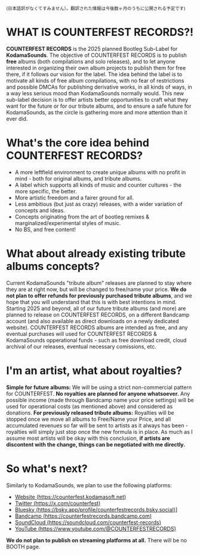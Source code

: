 <small>(日本語訳がなくてすみません）。翻訳された情報は今後数ヶ月のうちに公開される予定です)</small>

# WHAT IS COUNTERFEST RECORDS?!
**COUNTERFEST RECORDS** is the 2025 planned Bootleg Sub-Label for **KodamaSounds**. The objective of COUNTERFEST RECORDS is to publish **free** albums (both compilations and solo releases), and to let anyone interested in organizing their own album projects to publish them for free there, if it follows our vision for the label. The idea behind the label is to motivate all kinds of free album compilations, with no fear of restrictions and possible DMCAs for publishing derivative works, in all kinds of ways, in a way less serious mood than KodamaSounds normally would. This new sub-label decision is to offer artists better opportunities to craft what they want for the future or for our tribute albums, and to ensure a safe future for KodamaSounds, as the circle is gathering more and more attention than it ever did. 

# What's the core idea behind COUNTERFEST RECORDS?
- A more leftfield environment to create unique albums with no profit in mind - both for original albums, and tribute albums.
- A label which supports all kinds of music and counter cultures - the more specific, the better.
- More artistic freedom and a fairer ground for all.
- Less ambitious (but just as crazy) releases, with a wider variation of concepts and ideas.
- Concepts originating from the art of bootleg remixes & marginalized/experimental styles of music.
- No BS, and free content!

# What about already existing tribute albums concepts?
Current KodamaSounds "tribute album" releases are planned to stay where they are at right now, but will be changed to free/name your price. **We do not plan to offer refunds for previously purchased tribute albums**, and we hope that you will understand that this is with best intentions in mind. Starting 2025 and beyond, all of our future tribute albums (and more) are planned to release on COUNTERFEST RECORDS, on a different Bandcamp account (and also available as direct downloads on a newly dedicated website). COUNTERFEST RECORDS albums are intended as free, and any eventual purchases will used for COUNTERFEST RECORDS & KodamaSounds opperational funds - such as free download credit, cloud archival of our releases, eventual necessary comissions, etc.

# I'm an artist, what about royalties?
__Simple for future albums:__ We will be using a strict non-commercial pattern for COUNTERFEST. **No royalties are planned for anyone whatsoever.** Any possible income (made through Bandcamp name your price settings) will be used for operational costs (as mentioned above) and considered as donations.
__For previously released tribute albums:__ Royalties will be stopped once we move all albums to Free/Name your Price, and all accumulated revenues so far will be sent to artists as it always has been - royalties will simply just stop once the new formula is in place. As much as I assume most artists will be okay with this conclusion, **if artists are discontent with the change, things can be negotiated with me directly.**

# So what's next?
Similarly to KodamaSounds, we plan to use the following platforms:
- [Website (https://counterfest.kodamasoft.net)](https://counterfest.kodamasoft.net)
- [Twitter (https://x.com/counterfest)](https://x.com/counterfest)
- [Bluesky (https://bsky.app/profile/counterfestrecords.bsky.social)](https://bsky.app/profile/counterfestrecords.bsky.social)]
- [Bandcamp (https://counterfestrecords.bandcamp.com)](https://counterfestrecords.bandcamp.com)
- [SoundCloud (https://soundcloud.com/counterfest-records)](https://soundcloud.com/counterfest-records)
- [YouTube (https://www.youtube.com/@COUNTERFESTRECORDS)](https://www.youtube.com/@COUNTERFESTRECORDS)

**We do not plan to publish on streaming platforms at all.** There will be no BOOTH page.